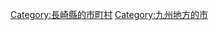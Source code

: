 {{DEFAULTSORT:Shimabara-shi}}
[[Category:長崎縣的市町村|Category:長崎縣的市町村]]
[[Category:九州地方的市|Category:九州地方的市]]